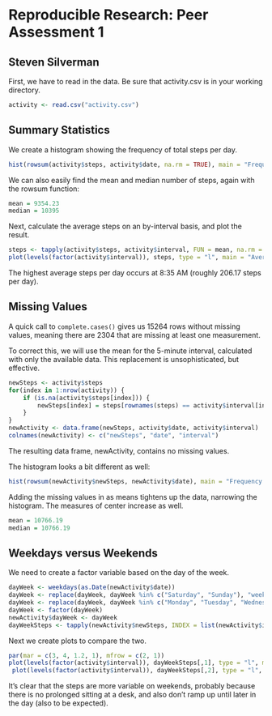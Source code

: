 
# Reproducible Research: Peer Assessment 1
## Steven Silverman

First, we have to read in the data. Be sure that activity.csv is in your working directory.

```r
activity <- read.csv("activity.csv")
```

## Summary Statistics

We create a histogram showing the frequency of total steps per day.

```r
hist(rowsum(activity$steps, activity$date, na.rm = TRUE), main = "Frequency of Steps per Day", xlab = "Number of Steps", breaks = 10)
```

We can also easily find the mean and median number of steps, again with the rowsum function:

```r
mean = 9354.23
median = 10395
```

Next, calculate the average steps on an by-interval basis, and plot the result.

```r
steps <- tapply(activity$steps, activity$interval, FUN = mean, na.rm = TRUE)
plot(levels(factor(activity$interval)), steps, type = "l", main = "Average steps per day, broken by interval", xlab = "Time")
```

The highest average steps per day occurs at 8:35 AM (roughly 206.17 steps per day).

## Missing Values

A quick call to ``complete.cases()`` gives us 15264 rows without missing values, meaning there are 2304 that are missing at least one measurement.

To correct this, we will use the mean for the 5-minute interval, calculated with only the available data. This replacement is unsophisticated, but effective.

```r
newSteps <- activity$steps
for(index in 1:nrow(activity)) {
    if (is.na(activity$steps[index])) {
        newSteps[index] = steps[rownames(steps) == activity$interval[index]]
    }
}
newActivity <- data.frame(newSteps, activity$date, activity$interval)
colnames(newActivity) <- c("newSteps", "date", "interval")
```

The resulting data frame, newActivity, contains no missing values.

The histogram looks a bit different as well:

```r
hist(rowsum(newActivity$newSteps, newActivity$date), main = "Frequency of Steps per Day", xlab = "Number of Steps", breaks = 10)
```

Adding the missing values in as means tightens up the data, narrowing the histogram. The measures of center increase as well.

```r
mean = 10766.19
median = 10766.19
```

## Weekdays versus Weekends

We need to create a factor variable based on the day of the week.

```r
dayWeek <- weekdays(as.Date(newActivity$date))
dayWeek <- replace(dayWeek, dayWeek %in% c("Saturday", "Sunday"), "weekend")
dayWeek <- replace(dayWeek, dayWeek %in% c("Monday", "Tuesday", "Wednesday", "Thursday", "Friday"), "weekday")
dayWeek <- factor(dayWeek)
newActivity$dayWeek <- dayWeek
dayWeekSteps <- tapply(newActivity$newSteps, INDEX = list(newActivity$interval, newActivity$dayWeek), FUN = mean, na.rm = TRUE)
```

Next we create plots to compare the two.

```r
par(mar = c(3, 4, 1.2, 1), mfrow = c(2, 1))
plot(levels(factor(activity$interval)), dayWeekSteps[,1], type = "l", main =     "Steps on Weekdays", xlab = "Interval", ylab = "Steps")
 plot(levels(factor(activity$interval)), dayWeekSteps[,2], type = "l", xlab = "Interval", ylab = "Steps", main = "Steps on Weekends")
```

It's clear that the steps are more variable on weekends, probably because there is no prolonged sitting at a desk, and also don't ramp up until later in the day (also to be expected).